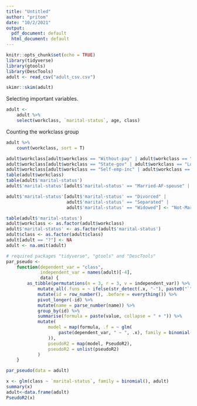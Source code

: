 ```yaml
---
title: "Untitled"
author: "pritom"
date: "10/2/2021"
output:
  pdf_document: default
  html_document: default
---
```


```r
knitr::opts_chunk$set(echo = TRUE)
library(tidyverse)
library(gtools)
library(DescTools)
adult <- read_csv("adult_csv.csv")
```

```r
skimr::skim(adult)
```

Selecting important variables.
```r
adult <- 
    adult %>% 
    select(workclass, `marital-status`, age, class)
```

Counting the workclass group
```r
adult %>% 
    count(workclass, sort = T)
```


```r
adult$workclass[adult$workclass == "Without-pay" | adult$workclass == "Never-worked"] <- "Unemployed"
adult$workclass[adult$workclass == "State-gov" | adult$workclass == "Local-gov"] <- "SL-gov"
adult$workclass[adult$workclass == "Self-emp-inc" | adult$workclass == "Self-emp-not-inc"] <- "Self-employed"
table(adult$workclass)
table(adult$'marital-status')
adult$'marital-status'[adult$'marital-status' == "Married-AF-spouse" | adult$'marital-status' == "Married-civ-spouse" | adult$'marital-status' == "Married-spouse-absent"] <- "Married"

adult$'marital-status'[adult$'marital-status' == "Divorced" |
                       adult$'marital-status' == "Separated" |
                       adult$'marital-status' == "Widowed"] <- "Not-Married"

table(adult$'marital-status')
adult$workclass <- as.factor(adult$workclass)
adult$'marital-status' <- as.factor(adult$'marital-status')
adult$class <- as.factor(adult$class)
adult[adult == "?"] <- NA
adult <- na.omit(adult)
```


```r
# required packages "tidyverse", "gtools" and "DescTools"
par_pseudo <-
    function(dependent_var = "class",
             independent_var = names(adult)[-4],
             data) {
        as_tibble(permutations(n = 3, r = 3, v = independent_var)) %>%
            mutate_all(.funs = ~ ifelse(str_detect(.x, "-"), paste0("`", .x, "`"), .x)) %>%
            mutate(id = row_number(), .before = everything()) %>%
            pivot_longer(-id) %>%
            mutate(name = parse_number(name)) %>%
            group_by(id) %>%
            summarise(formula = paste(value, collapse = " + ")) %>%
            mutate(
                model = map(formula, .f = ~ glm(
                    paste(dependent_var, " ~ ", .x), family = binomial(), data
                )),
                pseudoR2 = map(model, PseudoR2),
                pseudoR2 = unlist(pseudoR2)
            )
    }

par_pseudo(data = adult)
```


```r
x <- glm(class ~ `marital-status`, family = binomial(), adult)
summary(x)
adult<-data.frame(adult)
PseudoR2(x)
```


























